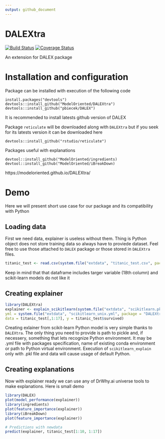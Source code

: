 ```yaml
---
output: github_document
---
```


# DALEXtra

[![Build Status](https://travis-ci.org/ModelOriented/DALEXtra.svg?branch=master)](https://travis-ci.org/ModelOriented/DALEXtra)
[![Coverage
Status](https://img.shields.io/codecov/c/github/ModelOriented/DALEXtra/master.svg)](https://codecov.io/github/ModelOriented/DALEXtra?branch=master)

An extension for DALEX package

# Installation and configuration

Package can be installed with execution of the following code

```
install.packages("devtools")
devtools::install_github("ModelOriented/DALEXtra")
devtools::install_github("pbiecek/DALEX")
```
It is recommended to install latests github version of DALEX


Package `reticulate` will be downloaded along with `DALEXtra` but if you seek for its latests version it can be downloaded here

```
devtools::install_github("rstudio/reticulate")
```

Packages useful with explanations

```
devtool::install_github("ModelOriented/ingredients)
devtool::install_github("ModelOriented/iBreakDown)
```

https://modeloriented.github.io/DALEXtra/

# Demo

Here we will present short use case for our package and its compatibility with Python

## Loading data

First we need data, explainer is useless without them. Thing is Python object does not store training data so always have to proviede dataset. Feel free to use those attached to `DALEX` package or those stored in `DALEXtra` files. 

```r
titanic_test <- read.csv(system.file("extdata", "titanic_test.csv", package = "DALEXtra"))
```
Keep in mind that that dataframe includes targer variable (18th column) and scikit-learn models do not like it

## Creating explainer
```r
library(DALEXtra)
explainer <- explain_scikitlearn(system.file("extdata", "scikitlearn.pkl", package = "DALEXtra"),
yml = system.file("extdata", "scikitlearn_unix.yml", package = "DALEXtra"), 
data = titanic_test[,1:17], y = titanic_test$survived)
```

Creating exlainer from scikit-learn Python model is very simple thanks to `DALEXtra`. The only thing you need to provide is path to pickle and, if necessery, something that lets recognize Python environment. It may be .yml file with packages specification, name of existing conda environment or path to Python virtual environment. Execution of `scikitlearn_explain` only with .pkl file and data will cause usage of default Python.

## Creating explanations
Now with explainer ready we can use any of DrWhy.ai universe tools to make explanations. Here is small demo
```r
library(DALEX)
plot(model_performance(explainer))
library(ingredients)
plot(feature_importance(explainer))
library(iBreakDown)
plot(feature_importance(explainer))

# Predictions with newdata
predict(explainer, titanic_test[1:10, 1:17])
```
